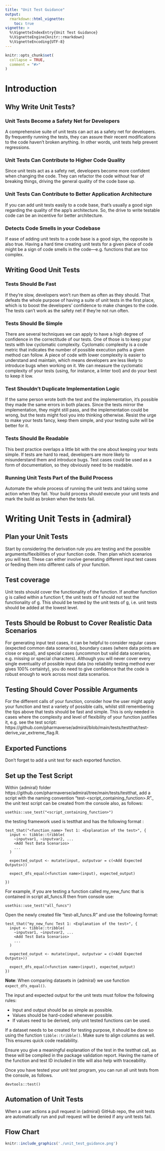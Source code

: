 ```yaml
---
title: "Unit Test Guidance"
output: 
  rmarkdown::html_vignette:
    toc: true
vignette: >
  %\VignetteIndexEntry{Unit Test Guidance}
  %\VignetteEngine{knitr::rmarkdown}
  %\VignetteEncoding{UTF-8}
---
```


```r
knitr::opts_chunk$set(
  collapse = TRUE,
  comment = "#>"
)
```

# Introduction

## Why Write Unit Tests?

### Unit Tests Become a Safety Net for Developers
A comprehensive suite of unit tests can act as a safety net for developers. By 
frequently running the tests, they can assure their recent modifications to the 
code haven’t broken anything. In other words, unit tests help prevent regressions.

### Unit Tests Can Contribute to Higher Code Quality
Since unit tests act as a safety net, developers become more confident when 
changing the code. They can refactor the code without fear of breaking things, 
driving the general quality of the code base up.

### Unit Tests Can Contribute to Better Application Architecture
If you can add unit tests easily to a code base, that’s usually a good sign 
regarding the quality of the app’s architecture. So, the drive to write testable
code can be an incentive for better architecture.

### Detects Code Smells in your Codebase
If ease of adding unit tests to a code base is a good sign, the opposite is also
true. Having a hard time creating unit tests for a given piece of code might be 
a sign of code smells in the code—e.g. functions that are too complex.

## Writing Good Unit Tests

### Tests Should Be Fast
If they’re slow, developers won’t run them as often as they should. That defeats
the whole purpose of having a suite of unit tests in the first place, which is 
to boost the developers’ confidence to make changes to the code. The tests can’t
work as the safety net if they’re not run often.

### Tests Should Be Simple
There are several techniques we can apply to have a high degree of confidence in
the correctitude of our tests. One of those is to keep your tests with low 
cyclomatic complexity. Cyclomatic complexity is a code metric that indicates the
number of possible execution paths a given method can follow. A piece of code 
with lower complexity is easier to understand and maintain, which means developers 
are less likely to introduce bugs when working on it. We can measure the 
cyclomatic complexity of your tests (using, for instance, a linter tool) and do 
your best to keep it low.

### Test Shouldn’t Duplicate Implementation Logic
If the same person wrote both the test and the implementation, it’s possible they
made the same errors in both places. Since the tests mirror the implementation,
they might still pass, and the implementation could be wrong, but the tests might
fool you into thinking otherwise. Resist the urge to make your tests fancy, keep
them simple, and your testing suite will be better for it.

### Tests Should Be Readable
This best practice overlaps a little bit with the one about keeping your tests 
simple. If tests are hard to read, developers are more likely to misunderstand 
them and introduce bugs. Test cases could be used as a form of documentation, so
they obviously need to be readable.

### Running Unit Tests Part of the Build Process
Automate the whole process of running the unit tests and taking some action when
they fail. Your build process should execute your unit tests and mark the build 
as broken when the tests fail.

# Writing Unit Tests in {admiral}

## Plan your Unit Tests
Start by considering the derivation rule you are testing and the possible 
arguments/flexibilities of your function code. Then plan which scenarios you will
test. These can either involve generating different input test cases or feeding 
them into different calls of your function.

## Test coverage
Unit tests should cover the functionality of the function.
If another function g is called within a function f, the unit tests of f should not test the functionality of g. 
This should be tested by the unit tests of g, i.e. unit tests should be added at the lowest level.

## Tests Should be Robust to Cover Realistic Data Scenarios
For generating input test cases, it can be helpful to consider regular cases 
(expected common data scenarios), boundary cases (where data points are close or
equal), and special cases (uncommon but valid data scenarios, e.g. missing or 
special characters). Although you will never cover every single eventuality of 
possible input data (no reliability testing method ever gives 100% certainty), 
you do need to give confidence that the code is robust enough to work across most
data scenarios.

## Testing Should Cover Possible Arguments
For the different calls of your function, consider how the user might apply your
function and test a variety of possible calls, whilst still remembering the tips
above that tests should be fast and simple. 
This is only needed in cases where the complexity and level of flexibility of 
your function justifies it, e.g. see the test script: https://github.com/pharmaverse/admiral/blob/main/tests/testthat/test-derive_var_extreme_flag.R.

## Exported Functions
Don’t forget to add a unit test for each exported function.

## Set up the Test Script
Within {admiral} folder https://github.com/pharmaverse/admiral/tree/main/tests/testthat, 
add a script with the naming convention “test-\<script_containing_function\>.R”.,
the unit test script can be created from the console also, as follows: 

```
usethis::use_test("<script_containing_function>")
```
the testing framework used is testthat and has the following format :

```
test_that("<function_name> Test 1: <Explanation of the test>", {
  input <- tibble::tribble(
    ~inputvar1, ~inputvar2, ...
    <Add Test Data Scenarios>
    ...
  )

  expected_output <- mutate(input, outputvar = c(<Add Expected Outputs>))

  expect_dfs_equal(<function name>(input), expected_output)
  
})
```

For example, if you are testing a function called my_new_func that is contained 
in script all_funcs.R then from console use:

```
usethis::use_test("all_funcs")
```

Open the newly created file "test-all_funcs.R" and use the following format:

```
test_that("my_new_func Test 1: <Explanation of the test>", {
  input <- tibble::tribble(
    ~inputvar1, ~inputvar2, ...
    <Add Test Data Scenarios>
    ...
  )

  expected_output <- mutate(input, outputvar = c(<Add Expected Outputs>))

  expect_dfs_equal(<function name>(input), expected_output)
})
```
**Note**: When comparing datasets in {admiral} we use function `expect_dfs_equal()`. 

The input and expected output for the unit tests must follow the following rules:

* Input and output should be as simple as possible.
* Values should be hard-coded whenever possible.
* If values need to be derived, only unit tested functions can be used.

If a dataset needs to be created for testing purpose, it should be done so using the function `tibble::tribble()`. 
Make sure to align columns as well. This ensures quick code readability.

Ensure you give a meaningful explanation of the test in the testthat call, as 
these will be compiled in the package validation report. Having the name of the
function and test ID included in title will also help with traceability.

Once you have tested your unit test program, you can run all unit tests from
the console, as follows.

```
devtools::test()
```

## Automation of Unit Tests

When a user actions a pull request in {admiral} GitHub repo, the unit tests are 
automatically run and pull request will be denied if any unit tests fail.



## Flow Chart

```r
knitr::include_graphics('./unit_test_guidance.png')
```


